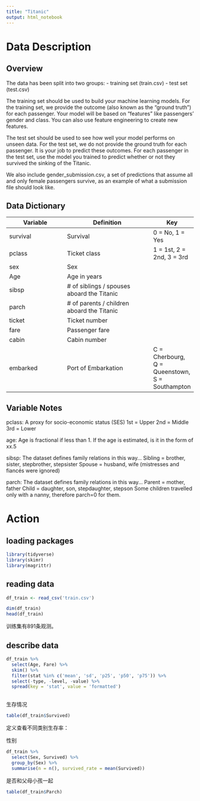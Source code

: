 ```yaml
---
title: "Titanic"
output: html_notebook
---
```


# Data Description
## Overview
The data has been split into two groups:
- training set (train.csv)
- test set (test.csv)

The training set should be used to build your machine learning models. For the training set, we provide the outcome (also known as the “ground truth”) for each passenger. Your model will be based on “features” like passengers’ gender and class. You can also use feature engineering to create new features.

The test set should be used to see how well your model performs on unseen data. For the test set, we do not provide the ground truth for each passenger. It is your job to predict these outcomes. For each passenger in the test set, use the model you trained to predict whether or not they survived the sinking of the Titanic.

We also include gender_submission.csv, a set of predictions that assume all and only female passengers survive, as an example of what a submission file should look like.

## Data Dictionary
|Variable|	Definition|	Key|
|--------|------------|----|
|survival|	Survival|	0 = No, 1 = Yes|
|pclass	|Ticket class|	1 = 1st, 2 = 2nd, 3 = 3rd|
|sex|	Sex	| |
|Age|	Age in years|	|
|sibsp|	# of siblings / spouses aboard the Titanic| |	
|parch|	# of parents / children aboard the Titanic| |	
|ticket|	Ticket number	| |
|fare	|Passenger fare| |	
|cabin	|Cabin number	| |
|embarked	|Port of Embarkation	|C = Cherbourg, Q = Queenstown, S = Southampton|

## Variable Notes
pclass: A proxy for socio-economic status (SES)
1st = Upper
2nd = Middle
3rd = Lower

age: Age is fractional if less than 1. If the age is estimated, is it in the form of xx.5

sibsp: The dataset defines family relations in this way...
Sibling = brother, sister, stepbrother, stepsister
Spouse = husband, wife (mistresses and fiancés were ignored)

parch: The dataset defines family relations in this way...
Parent = mother, father
Child = daughter, son, stepdaughter, stepson
Some children travelled only with a nanny, therefore parch=0 for them.

# Action
## loading packages
```r
library(tidyverse)
library(skimr)
library(magrittr)
```

## reading data
```r
df_train <- read_csv('train.csv')
```

```r
dim(df_train)
head(df_train)
```

训练集有891条观测。

## describe data
```r
df_train %>% 
  select(Age, Fare) %>% 
  skim() %>% 
  filter(stat %in% c('mean', 'sd', 'p25', 'p50', 'p75')) %>% 
  select(-type, -level, -value) %>% 
  spread(key = 'stat', value = 'formatted')
  
```

生存情况
```r
table(df_train$Survived)
```

定义查看不同类别生存率：


性别
```r
df_train %>% 
  select(Sex, Survived) %>% 
  group_by(Sex) %>% 
  summarise(n = n(), survived_rate = mean(Survived))
```

是否和父母小孩一起
```r
table(df_train$Parch)
```

